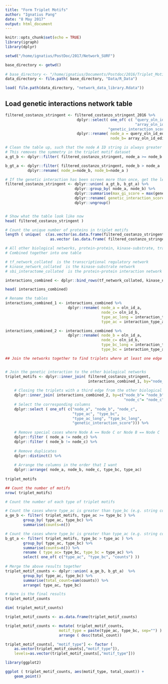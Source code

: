 ```yaml
---
title: "Form Triplet Motifs"
author: "Ignatius Pang"
date: "8 May 2017"
output: html_document
---
```


```r
knitr::opts_chunk$set(echo = TRUE)
library(igraph)
library(dplyr)

setwd("/home/ignatius/PostDoc/2017/Network_SURF")

base_directory <- getwd()
 
# base_directory <- "/home/ignatius/Documents/Postdoc/2016/Triplet_Motifs/"
data_directory <- file.path( base_directory, "Data/R_Data") 

load( file.path(data_directory, "network_data_library.Rdata"))


```

## Load genetic interactions network table
```r

filtered_costanzo_stringent <- filtered_costanzo_stringent_2016 %>% 
								dplyr::select( one_of( c( "query_oln_id_edited",
														  "array_oln_id_edited",
											  "genetic_interaction_score"))) %>%
								dplyr::rename( node_a = query_oln_id_edited,
											   node_b= array_oln_id_edited )

# Clean the table up, such that the node A ID string is always greater than the node B ID string
# This removes the symmetry in the triplet motif dataset 
a_gt_b <- dplyr::filter( filtered_costanzo_stringent, node_a >= node_b   )

b_gt_a <- dplyr::filter( filtered_costanzo_stringent, node_b > node_a   ) %>%
		  dplyr::rename( node_a=node_b, node_b=node_a ) 

# If the genetic interaction has been screen more than once, get the least negative score out of the repeated screens
filtered_costanzo_stringent <- dplyr::union( a_gt_b, b_gt_a) %>%
							   dplyr::group_by( node_a, node_b) %>%
							   dplyr::summarise(max_gi_score = max(genetic_interaction_score) ) %>%
							   dplyr::rename( genetic_interaction_score=max_gi_score) %>%
							   dplyr::ungroup()


# Show what the table look like now 
head( filtered_costanzo_stringent ) 

# Count the unique number of proteins in triplet motifs
length ( unique(  c(as.vector(as.data.frame(filtered_costanzo_stringent)[, "node_a"]) , 
					as.vector (as.data.frame( filtered_costanzo_stringent)[, "node_b"] )) ) )

```

```r
# All other biological networks, protein-protein, kinase-substrate, transcription factor-target gene, 
# Combined together into one table 

# tf_network_collated  is the transcriptional regulatory network
# kinase_network_collated  is the kinase-substrate network
# sbi_interactome_collated  is the protein-protein interaction network

interactions_combined <- dplyr::bind_rows(tf_network_collated, kinase_network_collated, sbi_interactome_collated)

head( interactions_combined)

# Rename the tables
interactions_combined_1 <- interactions_combined %>%
							dplyr::rename( node_a = oln_id_a, 
										   node_c= oln_id_b, 
										   type_ac_long = interaction_type,
										   type_ac = interaction_type_abbrev)

interactions_combined_2 <- interactions_combined %>%
							dplyr::rename( node_b = oln_id_a, 
										   node_c= oln_id_b, 
										   type_bc_long = interaction_type,
										   type_bc = interaction_type_abbrev )

```

```r
## Join the networks together to find triplets where at least one edge is a negative genetic interaction 


# Join the genetic interaction to the other biological networks
triplet_motifs <- dplyr::inner_join( filtered_costanzo_stringent,
									 interactions_combined_1, by="node_a" )  %>%
	
	# Closing the triplets with a third edge from the other biological networks 
	dplyr::inner_join( interactions_combined_2, by=c("node_b"= "node_b", 
													 "node_c"= "node_c") ) %>%
	# Select the corresponding columns
	dplyr::select ( one_of( c("node_a", "node_b", "node_c", 
							  "type_ac", "type_bc", 
							  "type_ac_long", "type_bc_long",
							  "genetic_interaction_score"))) %>%
	
    # Remove special cases where Node A == Node C or Node B == Node C
    dplyr::filter ( node_a != node_c) %>%
	dplyr::filter ( node_b != node_c) %>%
	
	# Remove duplicates
	dplyr::distinct() %>%
	
	# Arrange the columns in the order that I want 
	dplyr::arrange( node_a, node_b, node_c, type_bc, type_ac)
					 
triplet_motifs

## Count the number of motifs
nrow( triplet_motifs)

```


```r

# Count the number of each type of triplet motifs

# Count the cases where type_ac is greater than type_bc (e.g. string comparison)
a_ge_b <- filter( triplet_motifs, type_ac >= type_bc ) %>%
		group_by( type_ac, type_bc) %>%
		summarise(counts=n())

# Count the cases where type_bc is greater than type_ac (e.g. string comparison)
b_gt_a <- filter( triplet_motifs, type_bc > type_ac ) %>%
		group_by( type_ac, type_bc) %>%
		summarise(counts=n()) %>%
		rename ( type_ac= type_bc, type_bc = type_ac) %>%
		select( one_of( c("type_ac", "type_bc", "counts") ))
	
# Merge the above results together
triplet_motif_counts <- dplyr::union( a_ge_b, b_gt_a)  %>%
		group_by( type_ac, type_bc) %>% 
		summarise(total_count=sum(counts)) %>%
		arrange( type_ac, type_bc)

# Here is the final results
triplet_motif_counts

dim( triplet_motif_counts)

triplet_motif_counts <- as.data.frame(triplet_motif_counts)

triplet_motif_counts <- mutate( triplet_motif_counts, 
						motif_type = paste(type_ac, type_bc, sep="") )  %>%
						arrange ( desc(total_count))

triplet_motif_counts[, "motif_type"] <- factor (
	as.vector(triplet_motif_counts[,"motif_type"]),
	levels=as.vector(triplet_motif_counts[,"motif_type"]))

library(ggplot2)

ggplot ( triplet_motif_counts, aes(motif_type, total_count)) + 
	geom_point()

```
